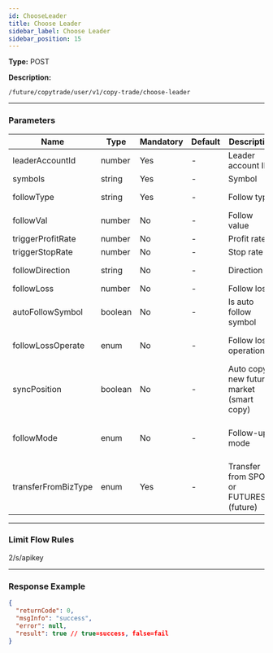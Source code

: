 ```yaml
---
id: ChooseLeader
title: Choose Leader
sidebar_label: Choose Leader
sidebar_position: 15
---
```


**Type:** POST

**Description:**

`/future/copytrade/user/v1/copy-trade/choose-leader`

---

### Parameters

| Name | Type | Mandatory | Default | Description | Ranges |
| --- | --- | --- | --- | --- | --- |
| leaderAccountId | number | Yes | - | Leader account ID | - |
| symbols | string | Yes | - | Symbol | - |
| followType | string | Yes | - | Follow type | FUND, RATE, MARGIN_RATE |
| followVal | number | No | - | Follow value | - |
| triggerProfitRate | number | No | - | Profit rate | - |
| triggerStopRate | number | No | - | Stop rate | - |
| followDirection | string | No | - | Direction | FORWARD, REVERSE |
| followLoss | number | No | - | Follow loss | - |
| autoFollowSymbol | boolean | No | - | Is auto follow symbol | true, false |
| followLossOperate | enum | No | - | Follow loss operation | MARKET_SELL, LEADER_CLOSE, MANUAL_PROCESS |
| syncPosition | boolean | No | - | Auto copy new future market (smart copy) | true, false |
| followMode | enum | No | - | Follow-up mode | CUSTOM (custom follow-up), AUTO (intelligent follow-up) |
| transferFromBizType | enum | Yes | - | Transfer from SPOT or FUTURES_U (future) | SPOT, FUTURES_U |

---

### Limit Flow Rules

2/s/apikey

---

### Response Example

```json
{
  "returnCode": 0,
  "msgInfo": "success",
  "error": null,
  "result": true // true=success, false=fail
}
```
